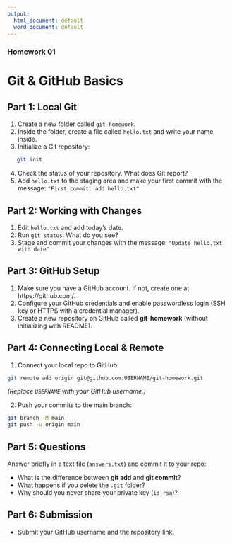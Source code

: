 ```yaml
---
output:
  html_document: default
  word_document: default
---
```


### Homework 01

# Git & GitHub Basics

## Part 1: Local Git

1. Create a new folder called `git-homework`.
2. Inside the folder, create a file called `hello.txt` and write your name inside.
3. Initialize a Git repository:  
```bash
   git init
```

4. Check the status of your repository. What does Git report?
5. Add `hello.txt` to the staging area and make your first commit with the message:
   `"First commit: add hello.txt"`

## Part 2: Working with Changes

1. Edit `hello.txt` and add today’s date.
2. Run `git status`. What do you see?
3. Stage and commit your changes with the message:
   `"Update hello.txt with date"`

## Part 3: GitHub Setup

1. Make sure you have a GitHub account. If not, create one at https://github.com/.
2. Configure your GitHub credentials and enable passwordless login (SSH key or HTTPS with a credential manager).
3. Create a new repository on GitHub called **git-homework** (without initializing with README).

## Part 4: Connecting Local & Remote

1. Connect your local repo to GitHub:

 ```bash
 git remote add origin git@github.com:USERNAME/git-homework.git
 ```
*(Replace `USERNAME` with your GitHub username.)*

2. Push your commits to the main branch:

 ```bash
 git branch -M main
 git push -u origin main
 ```

## Part 5: Questions

Answer briefly in a text file (`answers.txt`) and commit it to your repo:

* What is the difference between **git add** and **git commit**?
* What happens if you delete the `.git` folder?
* Why should you never share your private key (`id_rsa`)?

## Part 6: Submission

- Submit your GitHub username and the repository link.
